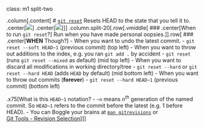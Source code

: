 class: m1 split-two

.column[.content[
# [`git reset`](https://git-scm.com/docs/git-reset)
Resets HEAD to the state that you tell it to.
<br>
.center[<img src="assets/img/git-reset-1.png" style="">]
.center[<img src="assets/img/git-reset-2.png" style="">]
]]
.column.split-20[.row[.vmiddle[
### .center[When to run `git reset`?]
Run when you have made personal oopsies.
]].row[
### .center[**WHEN** Though?]
- When you want to undo the latest commit.
  - `git reset --soft HEAD~1` (previous commit) (top left)
- When you want to throw out additions to the index, e.g. you ran `git add .` by accident
  - `git reset` (runs `git reset --mixed` as default) (mid top left)
- When you want to discard all modifications in working directory/tree
  - `git reset --hard` or `git reset --hard HEAD` (adds `HEAD` by default) (mid bottom left)
- When you want to throw out commits (**forever**)
  - `git reset --hard HEAD~1` (previous commit) (bottom left)

.x75[What is this `HEAD~1` notation?
- `~n` means $n^{th}$ generation of the named commit. So `HEAD~1` refers to the commit before the latest (e.g. 1 before HEAD).
- You can Boggle your brains at [`man gitrevisions`](https://git-scm.com/docs/gitrevisions) or <br> [Git Tools - Revision Selection](https://git-scm.com/book/en/v2/Git-Tools-Revision-Selection)
]]]
